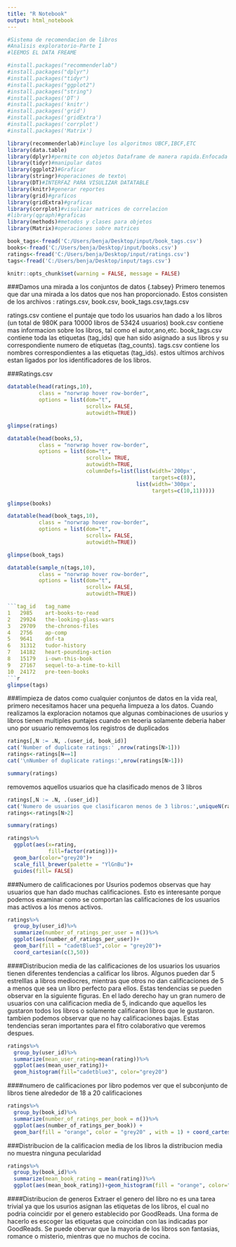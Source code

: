 ```yaml
---
title: "R Notebook"
output: html_notebook
---
```


```r
#Sistema de recomendacion de libros
#Analisis exploratorio-Parte I
#lEEMOS EL DATA FREAME
```

```r
#install.packages("recommenderlab")
#install.packages("dplyr")
#install.packages("tidyr")
#install.packages("ggplot2")
#install.packages("string")
#install.packages('DT')
#install.packages('knitr')
#install.packages('grid')
#install.packages('gridExtra')
#install.packages('corrplot')
#install.packages('Matrix')

library(recommenderlab)#incluye los algoritmos UBCF,IBCF,ETC
library(data.table)
library(dplyr)#permite con objetos Dataframe de manera rapida.Enfocada a texto
library(tidyr)#manipular datos
library(ggplot2)#Graficar
library(stringr)#operaciones de texto\
library(DT)#INTERFAZ PARA VISULIZAR DATATABLE
library(knitr)#generar reportes
library(grid)#graficos
library(gridExtra)#graficas
library(corrplot)#visulizar matrices de correlacion
#library(qgraph)#graficas
library(methods)#metodos y clases para objetos
library(Matrix)#operaciones sobre matrices
```

```r
book_tags<-fread('C:/Users/benja/Desktop/input/book_tags.csv')
books<-fread('C:/Users/benja/Desktop/input/books.csv')
ratings<-fread('C:/Users/benja/Desktop/input/ratings.csv')
tags<-fread('C:/Users/benja/Desktop/input/tags.csv')
```

```r
knitr::opts_chunk$set(warning = FALSE, message = FALSE)
```


###Damos una mirada a los conjuntos de datos {.tabsey}
Primero tenemos que dar una mirada a los datos que nos han proporcionado. Estos consisten de los archivos : ratings.csv, book.csv, book_tags.csv,tags.csv

ratings.csv contiene el puntaje que todo los usuarios han dado a los libros (un total de 980K para 10000 libros de 53424 usuarios)
book.csv contiene mas informacion sobre los libros, tal como el autor,ano,etc.
book_tags.csv contiene toda las etiquetas (tag_ids) que han sido asignado a sus libros y su correspondiente numero de etiquetas (tag_counts).
tags.csv contiene los nombres correspondientes a las etiquetas (tag_ids).
estos ultimos archivos estan ligados por los identificadores de los libros.

###Ratings.csv
```r
datatable(head(ratings,10),
          class = "norwrap hover row-border",
          options = list(dom="t",
                         scrollx= FALSE,
                         autowidth=TRUE))

```

```r
glimpse(ratings)

```
```r
datatable(head(books,5),
          class = "norwrap hover row-border",
          options = list(dom="t",
                         scrollx= TRUE,
                         autowidth=TRUE,
                         columnDefs=list(list(width='200px',
                                              targets=c(8)),
                                         list(width='300px',
                                              targets=c(10,11)))))

```
```r
glimpse(books)
```
```r
datatable(head(book_tags,10),
          class = "norwrap hover row-border",
          options = list(dom="t",
                         scrollx= FALSE,
                         autowidth=TRUE))
```
```r
glimpse(book_tags)
```

```r
datatable(sample_n(tags,10),
          class = "norwrap hover row-border",
          options = list(dom="t",
                         scrollx= FALSE,
                         autowidth=TRUE))

```tag_id	tag_name
1	2985	art-books-to-read
2	29924	the-looking-glass-wars
3	29709	the-chronos-files
4	2756	ap-comp
5	9641	dnf-ta
6	31312	tudor-history
7	14182	heart-pounding-action
8	15179	i-own-this-book
9	27167	sequel-to-a-time-to-kill
10	24172	pre-teen-books
```r
glimpse(tags)
```

###limpieza de datos
como cualquier conjuntos de datos en la vida real, primero necesitamos hacer una pequeña limpueza a los datos. Cuando realizamos la exploracion notamos que algunas combinaciones de usurios y libros tienen multiples puntajes cuando en teoeria solamente deberia haber uno por usuario
removemos los registros de duplicados
```r
ratings[,N := .N, .(user_id, book_id)]
cat('Number of duplicate ratings:' ,nrow(ratings[N>1]))
ratings<-ratings[N==1]
cat('\nNumber of duplicate ratings:',nrow(ratings[N>1]))
```

```r
summary(ratings)
```

removemos aquellos usuarios que ha clasificado menos de 3 libros

```r
ratings[,N := .N, .(user_id)]
cat('Numero de usuarios que clasificaron menos de 3 libros:',uniqueN(ratings[N<=2,user_id]))
ratings<-ratings[N>2]
```

```r
summary(ratings)
```
```r
ratings%>%
  ggplot(aes(x=rating,
             fill=factor(rating)))+
  geom_bar(color="grey20")+
  scale_fill_brewer(palette = "YlGnBu")+
  guides(fill= FALSE)
```



###Numero de calificaciones por Usurios
podemos observas que hay usuarios que han dado muchas calificaciones. Esto es interesante porque podemos examinar como se comportan las calificaciones de los usuarios mas activos a los menos activos.

```r
ratings%>%
  group_by(user_id)%>%
  summarize(number_of_ratings_per_user = n())%>%
  ggplot(aes(number_of_ratings_per_user))+
  geom_bar(fill = "cadetBlue3",color = "grey20")+
  coord_cartesian(c(3,50))

```


####Distribucion media de las calificaciones de los usuarios
los usuarios tienen diferentes tendencias a calificar los libros. Algunos pueden dar 5 estrelllas a libros mediocres, mientras que otros no dan calificaciones de 5 a menos que sea un libro perfecto para ellos. Estas tendencias se pueden observar en la siguiente figuras. En el lado derecho hay un gran numero de usuarios con una calificacion media de 5, indicando que aquellos les gustaron todos los libros o solamente calificaron libros que le gustaron.
tambien podemos observar que no hay calificaciones bajas. Estas tendencias seran importantes para el fitro colaborativo que veremos despues.
```r
ratings%>%
  group_by(user_id)%>%
  summarize(mean_user_rating=mean(rating))%>%
  ggplot(aes(mean_user_rating))+
  geom_histogram(fill="cadetblue3", color="grey20")
```

####numero de calificaciones por libro
podemos ver que el subconjunto de libros tiene alrededor de 18 a 20 calificaciones
```r
ratings%>%
  group_by(book_id)%>%
  summarize(number_of_ratings_per_book = n())%>%
  ggplot(aes(number_of_ratings_per_book)) + 
  geom_bar(fill = "orange", color = "grey20" , with = 1) + coord_cartesian(c(0,40))
```


###Distribucion de la calificacion media de los libros
la distribucion media no muestra ninguna pecularidad

```r
ratings%>%
  group_by(book_id)%>%
  summarize(mean_book_rating = mean(rating))%>%
  ggplot(aes(mean_book_rating))+geom_histogram(fill = "orange", color="grey20") + coord_cartesian(c(1,5))
```

####Distribucion de generos
Extraer el genero del libro no es una tarea trivial ya que los usurios asignan las etiquetas de los libros, el cual no podria coincidir por el genero establecido por GoodReads. Una forma de hacerlo es escoger las etiquetas que coincidan con las indicadas  por GoodReads.
Se puede obervar que la mayoria de los libros son fantasias, romance o misterio, mientras que no muchos de cocina.


















